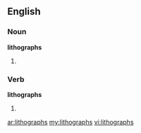 ==English==

===Noun===
'''lithographs'''

# {{plural of|[[lithograph]]}}

===Verb===
'''lithographs'''

# {{third-person singular of|[[lithograph]]}}

[[ar:lithographs]]
[[my:lithographs]]
[[vi:lithographs]]